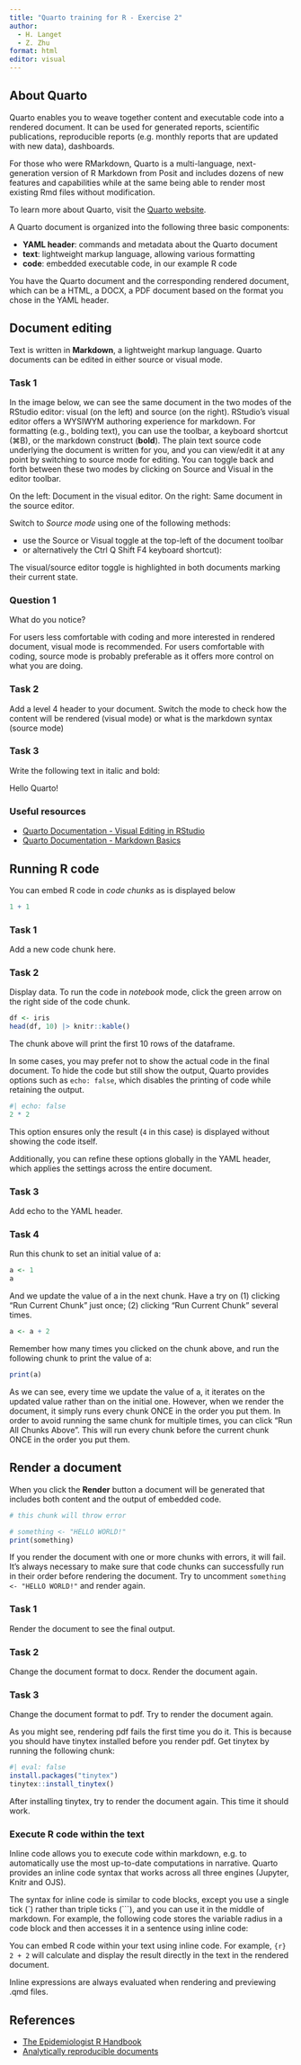 ```yaml
---
title: "Quarto training for R - Exercise 2"
author:
  - H. Langet
  - Z. Zhu
format: html
editor: visual
---
```


## About Quarto

Quarto enables you to weave together content and executable code into a rendered document. It can be used for generated reports, scientific publications, reproducible reports (e.g. monthly reports that are updated with new data), dashboards.

For those who were RMarkdown, Quarto is a multi-language, next-generation version of R Markdown from Posit and includes dozens of new features and capabilities while at the same being able to render most existing Rmd files without modification.

To learn more about Quarto, visit the [Quarto website](https://quarto.org).

A Quarto document is organized into the following three basic components:

-   **YAML header**: commands and metadata about the Quarto document
-   **text**: lightweight markup language, allowing various formatting
-   **code**: embedded executable code, in our example R code

You have the Quarto document and the corresponding rendered document, which can be a HTML, a DOCX, a PDF document based on the format you chose in the YAML header.

## Document editing

Text is written in **Markdown**, a lightweight markup language. Quarto documents can be edited in either source or visual mode.

### Task 1

In the image below, we can see the same document in the two modes of the RStudio editor: visual (on the left) and source (on the right). RStudio’s visual editor offers a WYSIWYM authoring experience for markdown. For formatting (e.g., bolding text), you can use the toolbar, a keyboard shortcut (⌘B), or the markdown construct (**bold**). The plain text source code underlying the document is written for you, and you can view/edit it at any point by switching to source mode for editing. You can toggle back and forth between these two modes by clicking on Source and Visual in the editor toolbar.

On the left: Document in the visual editor. On the right: Same document in the source editor.

Switch to *Source mode* using one of the following methods:

-   use the Source or Visual toggle at the top-left of the document toolbar
-   or alternatively the Ctrl Q Shift F4 keyboard shortcut):

The visual/source editor toggle is highlighted in both documents marking their current state.

### Question 1

What do you notice?

For users less comfortable with coding and more interested in rendered document, visual mode is recommended. For users comfortable with coding, source mode is probably preferable as it offers more control on what you are doing.

### Task 2

Add a level 4 header to your document. Switch the mode to check how the content will be rendered (visual mode) or what is the markdown syntax (source mode)

### Task 3

Write the following text in italic and bold:

Hello Quarto!

### Useful resources

-   [Quarto Documentation - Visual Editing in RStudio](https://quarto.org/docs/visual-editor/)
-   [Quarto Documentation - Markdown Basics](https://quarto.org/docs/authoring/markdown-basics.html)

## Running R code

You can embed R code in *code chunks* as is displayed below

```r
1 + 1
```

### Task 1

Add a new code chunk here.

### Task 2

Display data. To run the code in *notebook* mode, click the green arrow on the right side of the code chunk.

```r
df <- iris
head(df, 10) |> knitr::kable()
```

The chunk above will print the first 10 rows of the dataframe.

In some cases, you may prefer not to show the actual code in the final document. To hide the code but still show the output, Quarto provides options such as `echo: false`, which disables the printing of code while retaining the output.

```r
#| echo: false
2 * 2
```

This option ensures only the result (`4` in this case) is displayed without showing the code itself.

Additionally, you can refine these options globally in the YAML header, which applies the settings across the entire document.

### Task 3

Add echo to the YAML header.

### Task 4

Run this chunk to set an initial value of a:

```r
a <- 1
a
```

And we update the value of a in the next chunk. Have a try on (1) clicking "Run Current Chunk" just once; (2) clicking "Run Current Chunk" several times.

```r
a <- a + 2
```

Remember how many times you clicked on the chunk above, and run the following chunk to print the value of a:

```r
print(a)
```

As we can see, every time we update the value of a, it iterates on the updated value rather than on the initial one. However, when we render the document, it simply runs every chunk ONCE in the order you put them. In order to avoid running the same chunk for multiple times, you can click "Run All Chunks Above". This will run every chunk before the current chunk ONCE in the order you put them.

## Render a document

When you click the **Render** button a document will be generated that includes both content and the output of embedded code.

```r
# this chunk will throw error

# something <- "HELLO WORLD!"
print(something)
```

If you render the document with one or more chunks with errors, it will fail. It's always necessary to make sure that code chunks can successfully run in their order before rendering the document. Try to uncomment `something <- "HELLO WORLD!"` and render again.

### Task 1

Render the document to see the final output.

### Task 2

Change the document format to docx. Render the document again.

### Task 3

Change the document format to pdf. Try to render the document again.

As you might see, rendering pdf fails the first time you do it. This is because you should have tinytex installed before you render pdf. Get tinytex by running the following chunk:

```r
#| eval: false
install.packages("tinytex")
tinytex::install_tinytex()
```

After installing tinytex, try to render the document again. This time it should work.

### Execute R code within the text

Inline code allows you to execute code within markdown, e.g. to automatically use the most up-to-date computations in narrative. Quarto provides an inline code syntax that works across all three engines (Jupyter, Knitr and OJS).

The syntax for inline code is similar to code blocks, except you use a single tick (\`) rather than triple ticks (\`\`\`), and you can use it in the middle of markdown. For example, the following code stores the variable radius in a code block and then accesses it in a sentence using inline code:

You can embed R code within your text using inline code. For example, `{r} 2 + 2` will calculate and display the result directly in the text in the rendered document.

Inline expressions are always evaluated when rendering and previewing .qmd files.

## References

-   [The Epidemiologist R Handbook](https://epirhandbook.com)
-   [Analytically reproducible documents](https://r-cubed-v2.rostools.org/reproducible-documents)
